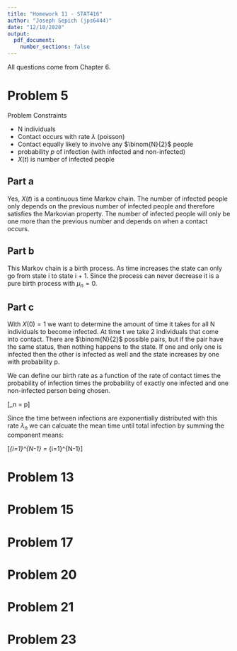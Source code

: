 ```yaml
---
title: "Homework 11 - STAT416"
author: "Joseph Sepich (jps6444)"
date: "12/10/2020"
output:
  pdf_document:
    number_sections: false
---
```


All questions come from Chapter 6.

# Problem 5

Problem Constraints

* N individuals
* Contact occurs with rate $\lambda$ (poisson)
* Contact equally likely to involve any $\binom{N}{2}$ people
* probability $p$ of infection (with infected and non-infected)
* $X(t)$ is number of infected people

## Part a

Yes, $X(t)$ is a continuous time Markov chain. The number of infected people only depends on the previous number of infected people and therefore satisfies the Markovian property. The number of infected people will only be one more than the previous number and depends on when a contact occurs.

## Part b

This Markov chain is a birth process. As time increases the state can only go from state i to state i + 1. Since the process can never decrease it is a pure birth process with $\mu_n=0$.

## Part c

With $X(0) = 1$ we want to determine the amount of time it takes for all N individuals to become infected. At time t we take 2 individuals that come into contact. There are $\binom{N}{2}$ possible pairs, but if the pair have the same status, then nothing happens to the state. If one and only one is infected then the other is infected as well and the state increases by one with probability p.

We can define our birth rate as a function of the rate of contact times the probability of infection times the probability of exactly one infected and one non-infected person being chosen.

\[\lambda_n = \lambda p\frac{i(N-i)}{\binom{N}{2}}\]

Since the time between infections are exponentially distributed with this rate $\lambda_n$ we can calcuate the mean time until total infection by summing the component means:

\[\Sigma_{i=1}^{N-1}\frac{1}{\lambda_n} = \frac{\binom{N}{2}}{\lambda p}\Sigma_{i=1}^{N-1}\frac{1}{i(N-i)}\]

# Problem 13

# Problem 15

# Problem 17

# Problem 20

# Problem 21

# Problem 23

